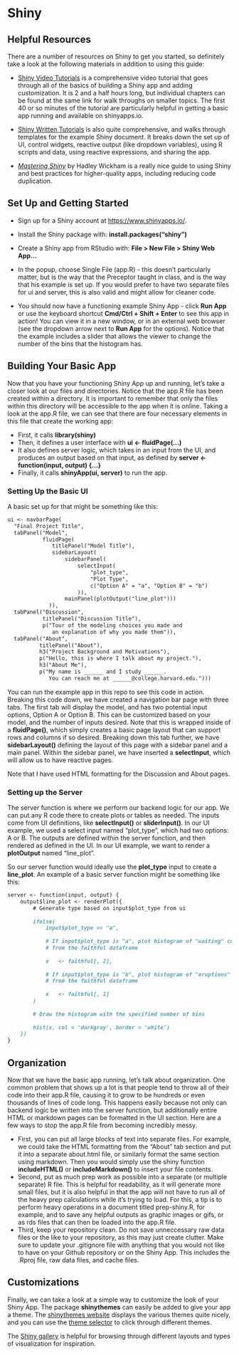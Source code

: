 # Shiny {-}

<!-- Advanced students should combine simply Shiny with a package, as in [Shiny Apps as Packages](https://rtask.thinkr.fr/blog/building-a-shiny-app-as-a-package/). -->

<!-- Might also make more use of Mastery Shiny. Build this appendix around that book. -->

## Helpful Resources {-}

There are a number of resources on Shiny to get you started, so definitely take a look at the following materials in addition to using this guide:

- [Shiny Video Tutorials](https://shiny.rstudio.com/tutorial/) is a comprehensive video tutorial that goes through all of the basics of building a Shiny app and adding customization. It is 2 and a half hours long, but individual chapters can be found at the same link for walk throughs on smaller topics. The first 40 or so minutes of the tutorial are particularly helpful in getting a basic app running and available on shinyapps.io. 
  
- [Shiny Written Tutorials](https://shiny.rstudio.com/tutorial/written-tutorial/lesson1/) is also quite comprehensive, and walks through templates for the example Shiny document. It breaks down the set up of UI, control widgets, reactive output (like dropdown variables), using R scripts and data, using reactive expressions, and sharing the app.
  
- [*Mastering Shiny*](https://mastering-shiny.org/) by Hadley Wickham is a really nice guide to using Shiny and best practices for higher-quality apps, including reducing code duplication.


## Set Up and Getting Started {-}

- Sign up for a Shiny account at [https://www.shinyapps.io/](https://www.shinyapps.io/).
  
- Install the Shiny package with: **install.packages("shiny")**
  
- Create a Shiny app from RStudio with: **File > New File > Shiny Web App...**
  
- In the popup, choose Single File (app.R) - this doesn't particularly matter, but is the way that the Preceptor taught in class, and is the way that his example is set up. If you would prefer to have two separate files for ui and server, this is also valid and might allow for cleaner code. 
  
- You should now have a functioning example Shiny App - click **Run App** or use the keyboard shortcut **Cmd/Ctrl + Shift + Enter** to see this app in action! You can view it in a new window, or in an external web browser (see the dropdown arrow next to **Run App** for the options). Notice that the example includes a slider that allows the viewer to change the number of the bins that the histogram has.

## Building Your Basic App {-}

Now that you have your functioning Shiny App up and running, let's take a closer look at our files and directories. Notice that the app.R file has been created within a directory. It is important to remember that only the files within this directory will be accessible to the app when it is online. Taking a look at the app.R file, we can see that there are four necessary elements in this file that create the working app:


- First, it calls **library(shiny)**
- Then, it defines a user interface with **ui <- fluidPage(...)**
- It also defines server logic, which takes in an input from the UI, and produces an output based on that input, as defined by **server <- function(input, output) \{...\}**
- Finally, it calls **shinyApp(ui, server)** to run the app.


### Setting Up the Basic UI {-}

A basic set up for that might be something like this:

````markdown
ui <- navbarPage(
  "Final Project Title",
  tabPanel("Model",
           fluidPage(
              titlePanel("Model Title"),
              sidebarLayout(
                  sidebarPanel(
                      selectInput(
                          "plot_type",
                          "Plot Type",
                          c("Option A" = "a", "Option B" = "b")
                      )),
                  mainPanel(plotOutput("line_plot")))
             )),
  tabPanel("Discussion",
           titlePanel("Discussion Title"),
           p("Tour of the modeling choices you made and 
              an explanation of why you made them")),
  tabPanel("About", 
          titlePanel("About"),
          h3("Project Background and Motivations"),
          p("Hello, this is where I talk about my project."),
          h3("About Me"),
          p("My name is ______ and I study ______. 
             You can reach me at ______@college.harvard.edu.")))
````

You can run the example app in this repo to see this code in action. Breaking this code down, we have created a navigation bar page with three tabs. The first tab will display the model, and has two potential input options, Option A or Option B. This can be customized based on your model, and the number of inputs desired. Note that this is wrapped inside of a **fluidPage()**, which simply creates a basic page layout that can support rows and columns if so desired. Breaking down this tab further, we have **sidebarLayout()** defining the layout of this page with a sidebar panel and a main panel. Within the sidebar panel, we have inserted a **selectInput**, which will allow us to have reactive pages.

Note that I have used HTML formatting for the Discussion and About pages.

### Setting up the Server {-}

The server function is where we perform our backend logic for our app. We can put any R code there to create plots or tables as needed. The inputs come from UI definitions, like **selectInput()** or **sliderInput()**. In our UI example, we used a select input named "plot_type", which had two options: A or B. The outputs are defined within the server function, and then rendered as defined in the UI. In our UI example, we want to render a **plotOutput** named "line_plot".

So our server function would ideally use the **plot_type** input to create a **line_plot**. An example of a basic server function might be something like this:

````markdown
server <- function(input, output) {
    output$line_plot <- renderPlot({
        # Generate type based on input$plot_type from ui
        
        ifelse(
            input$plot_type == "a",
            
            # If input$plot_type is "a", plot histogram of "waiting" column 
            # from the faithful dataframe
            
            x   <- faithful[, 2],
            
            # If input$plot_type is "b", plot histogram of "eruptions" column
            # from the faithful dataframe
            
            x   <- faithful[, 1]
        )
        
        # Draw the histogram with the specified number of bins
        
        hist(x, col = 'darkgray', border = 'white')
    })
}
````

## Organization {-}

Now that we have the basic app running, let's talk about organization. One common problem that shows up a lot is that people tend to throw all of their code into their app.R file, causing it to grow to be hundreds or even thousands of lines of code long. This happens easily because not only can backend logic be written into the server function, but additionally entire HTML or markdown pages can be formatted in the UI section. Here are a few ways to stop the app.R file from becoming incredibly messy.

- First, you can put all large blocks of text into separate files. For example, we could take the HTML formatting from the "About" tab section and put it into a separate about.html file, or similarly format the same section using markdown. Then you would simply use the shiny function **includeHTML()** or **includeMarkdown()** to insert your file contents. 
- Second, put as much prep work as possible into a separate (or multiple separate) R file. This is helpful for readability, as it will generate more small files, but it is also helpful in that the app will not have to run all of the heavy prep calculations while it's trying to load. For this, a tip is to perform heavy operations in a document titled prep-shiny.R, for example, and to save any helpful outputs as graphic images or gifs, or as rds files that can then be loaded into the app.R file. 
- Third, keep your repository clean. Do not save unneccessary raw data files or the like to your repository, as this may just create clutter. Make sure to update your .gitignore file with anything that you would not like to have on your Github repository or on the Shiny App. This includes the .Rproj file, raw data files, and cache files.


## Customizations {-}

Finally, we can take a look at a simple way to customize the look of your Shiny App. The package **shinythemes** can easily be added to give your app a theme. The [shinythemes website](http://rstudio.github.io/shinythemes/) displays the various themes quite nicely, and you can use the [theme selector](https://shiny.rstudio.com/gallery/shiny-theme-selector.html) to click through different themes.

The [Shiny gallery](https://shiny.rstudio.com/gallery/) is helpful for browsing through different layouts and types of visualization for inspiration.
